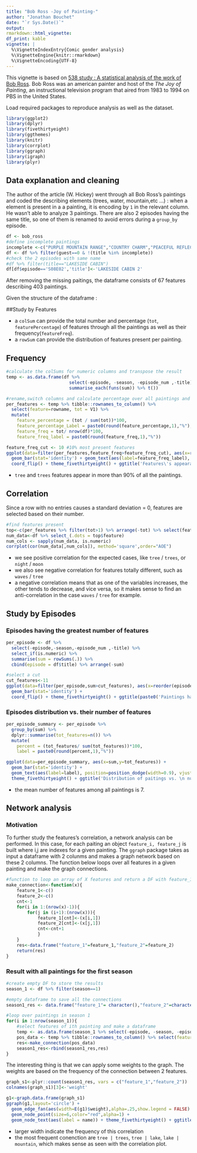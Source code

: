 ```yaml
---
title: "Bob Ross -Joy of Painting-"
author: "Jonathan Bouchet"
date: "`r Sys.Date()`"
output: 
rmarkdown::html_vignette:
df_print: kable
vignette: |
  %\VignetteIndexEntry{Comic gender analysis}
  %\VignetteEngine{knitr::rmarkdown}
  %\VignetteEncoding{UTF-8}
---
```

  
This vignette is based on [538 study : A statistical analysis of the work of Bob Ross](https://fivethirtyeight.com/features/a-statistical-analysis-of-the-work-of-bob-ross/). Bob Ross was an american painter and host of the _The Joy of Painting_, an instructional television program that aired from 1983 to 1994 on PBS in the United States.
  
Load required packages to reproduce analysis as well as the dataset.

```r
library(ggplot2)
library(dplyr)
library(fivethirtyeight)
library(ggthemes)
library(knitr)
library(corrplot)
library(ggraph)
library(igraph)
library(plyr)
```

## Data explanation and cleaning
The author of the article (W. Hickey) went through all Bob Ross's paintings and coded the describing elements (trees, water, mountain,etc ...) : when a element is present in a a painting, it is encoding by `1` in the relevant column.  He wasn't able to analyze 3 paintings. There are also 2 episodes having the same title, so one of them is renamed to avoid errors during a `group_by` episode.

```r
df <- bob_ross
#define incomplete paintings
incomplete <-c("PURPLE MOUNTAIN RANGE","COUNTRY CHARM","PEACEFUL REFLECTIONS")
df <- df %>% filter(guest==0 & !(title %in% incomplete))
#check the 2 episodes with same name
#df %>% filter(title=="LAKESIDE CABIN")
df[df$episode=='S08E02','title']<-'LAKESIDE CABIN 2'
```

After removing the missing paitings, the dataframe consists of 67 features describing 403 paintings.

Given the structure of the dataframe :

##Study by Features

* a `colSum` can provide the total number and percentage (`tot`, `featurePercentage`) of features through all the paintings as well as their frequency(`featureFreq`).
* a `rowSum` can provide the distribution of features present per painting.

## Frequency
```r
#calculate the colSums for numeric columns and transpose the result
temp <- as.data.frame(df %>% 
                        select(-episode, -season, -episode_num ,-title) %>% 
                        summarise_each(funs(sum)) %>% t())

#rename,switch columns and calculate percentage over all paintings and frequency though all episodes
per_features <- temp %>% tibble::rownames_to_column() %>% 
  select(feature=rowname, tot = V1) %>% 
  mutate(
    feature_percentage = (tot / sum(tot))*100, 
    feature_percentage_Label = paste0(round(feature_percentage,1),"%"), 
    feature_freq = tot/ nrow(df)*100, 
    feature_freq_label = paste0(round(feature_freq,1),"%"))
```

```r
feature_freq_cut <- 10 #10% most present features
ggplot(data=filter(per_features,feature_freq>feature_freq_cut), aes(x=reorder(feature,feature_freq),y=feature_freq)) + 
  geom_bar(stat='identity') + geom_text(aes(label=feature_freq_label), position=position_dodge(width=0.9), vjust=.5,hjust=0,size=2.5,color='red') + 
  coord_flip() + theme_fivethirtyeight() + ggtitle('Features\'s appearance(%) through all episodes')
```

* `tree` and `trees` features appear in more than 90% of all the paintings.

## Correlation
Since a row with no entries causes a standard deviation = 0, features are selected based on their number. 

```r
#find features present
top<-c(per_features %>% filter(tot>1) %>% arrange(-tot) %>% select(feature))
num_data<-df %>% select_(.dots = top$feature)
num_cols <- sapply(num_data, is.numeric)
corrplot(cor(num_data[,num_cols]), method='square',order="AOE")
```

* we see positive correlation for the expected cases, like `tree` / `trees`, or `night` / `moon`
* we also see negative correlation for features totally different, such as `waves` / `tree` 
* a negative correlation means that as one of the variables increases, the other tends to decrease, and vice versa, so it makes sense to find an anti-correlation in the case `waves` / `tree` for example.

## Study by Episodes
### Episodes having the greatest number of features
```r
per_episode <- df %>% 
  select(-episode,-season,-episode_num ,-title) %>% 
  select_if(is.numeric) %>% 
  summarise(sum = rowSums(.)) %>% 
  cbind(episode = df$title) %>% arrange(-sum)

#select a cut
cut_features<-11
ggplot(data=filter(per_episode,sum>cut_features), aes(x=reorder(episode,sum),y=sum)) + 
  geom_bar(stat='identity') + 
  coord_flip() + theme_fivethirtyeight() + ggtitle(paste0('Paintings having more than ', cut_features,' features'))
```

### Episodes distribution vs. their number of features
```r
per_episode_summary <- per_episode %>% 
  group_by(sum) %>% 
  dplyr::summarise(tot_features=n()) %>%
  mutate(
    percent = (tot_features/ sum(tot_features))*100, 
    label = paste0(round(percent,1),"%"))

ggplot(data=per_episode_summary, aes(x=sum,y=tot_features)) + 
  geom_bar(stat='identity') + 
  geom_text(aes(label=label), position=position_dodge(width=0.9), vjust=-1,hjust=.5,size=2.5,color='red')+
  theme_fivethirtyeight() + ggtitle('Distribution of paitings vs. \n number of features')
```

* the mean number of features among all paintings is 7.

## Network analysis
### Motivation
To further study the features's correlation, a network analysis can be performed. In this case, for each paiting an object `feature_i, feature_j` is built where i,j are indexes for a given painting. The `ggraph` package takes as input a dataframe with 2 colunms and makes a graph network based on these 2 columns. 
The function below loops over all features in a given painting and make the graph connections.

```r
#function to loop an array of X features and return a DF with feature_1 | feature_2
make_connection<-function(x){
    feature_1<-c()
    feature_2<-c()
    cnt<-1
    for(i in 1:(nrow(x)-1)){
        for(j in (i+1):(nrow(x))){
            feature_1[cnt]<-(x[i,1])
            feature_2[cnt]<-(x[j,1])
            cnt<-cnt+1
            }
    }
    res<-data.frame("feature_1"=feature_1,"feature_2"=feature_2)
    return(res)
}
```

### Result with all paintings for the first season
```r
#create empty DF to store the results
season_1 <- df %>% filter(season==1)

#empty dataframe to save all the connections
season1_res <- data.frame("feature_1"= character(),"feature_2"=character())

#loop over paintings in season 1
for(i in 1:nrow(season_1)){
    #select features of ith painting and make a dataframe
    temp <- as.data.frame(season_1 %>% select(-episode, -season, -episode_num ,-title) %>% dplyr::slice(i) %>% t())
    pos_data <- temp %>% tibble::rownames_to_column() %>% select(feature=rowname, number = V1) %>% filter(number>0)
    res<-make_connection(pos_data)
    season1_res<-rbind(season1_res,res)
}
```

The interesting thing is that we can apply some weights to the graph. The weights are based on the frequency of the connection between 2 features.

```r
graph_s1<-plyr::count(season1_res, vars = c("feature_1","feature_2"))
colnames(graph_s1)[3]<-'weight'

g1<-graph.data.frame(graph_s1)
ggraph(g1,layout='circle') + 
  geom_edge_fan(aes(width=E(g1)$weight),alpha=.25,show.legend = FALSE) + 
  geom_node_point(size=6,color="red",alpha=1) + 
  geom_node_text(aes(label = name)) + theme_fivethirtyeight() + ggtitle('Features network of all paintings of season 1')
```

* larger width indicate the frequency of this correlation
* the most frequent conenction are `tree | trees`, `tree | lake`, `lake | mountain`, which makes sense as seen with the correlation plot.